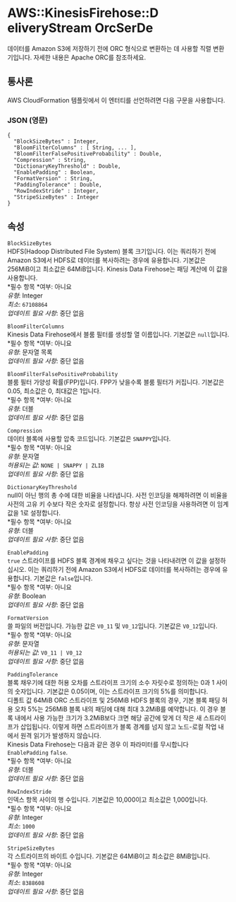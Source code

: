 # AWS::KinesisFirehose::D eliveryStream OrcSerDe

데이터를 Amazon S3에 저장하기 전에 ORC 형식으로 변환하는 데 사용할 직렬 변환기입니다. 자세한 내용은 Apache ORC를 참조하세요.

## 통사론

AWS CloudFormation 템플릿에서 이 엔터티를 선언하려면 다음 구문을 사용합니다.

### JSON (영문)

```
{
  "BlockSizeBytes" : Integer,
  "BloomFilterColumns" : [ String, ... ],
  "BloomFilterFalsePositiveProbability" : Double,
  "Compression" : String,
  "DictionaryKeyThreshold" : Double,
  "EnablePadding" : Boolean,
  "FormatVersion" : String,
  "PaddingTolerance" : Double,
  "RowIndexStride" : Integer,
  "StripeSizeBytes" : Integer
}
```

## 속성

`BlockSizeBytes`  
HDFS(Hadoop Distributed File System) 블록 크기입니다. 이는 쿼리하기 전에 Amazon S3에서 HDFS로 데이터를 복사하려는 경우에 유용합니다. 기본값은 256MiB이고 최소값은 64MiB입니다. Kinesis Data Firehose는 패딩 계산에 이 값을 사용합니다.  
*필수 항목 *여부: 아니요  
_유형_: Integer  
_최소_: `67108864`  
_업데이트 필요 사항_: 중단 없음

`BloomFilterColumns`  
Kinesis Data Firehose에서 블룸 필터를 생성할 열 이름입니다. 기본값은 `null`입니다.  
*필수 항목 *여부: 아니요  
_유형_: 문자열 목록  
_업데이트 필요 사항_: 중단 없음

`BloomFilterFalsePositiveProbability`  
블룸 필터 가양성 확률(FPP)입니다. FPP가 낮을수록 블룸 필터가 커집니다. 기본값은 0.05, 최소값은 0, 최대값은 1입니다.  
*필수 항목 *여부: 아니요  
_유형_: 더블  
_업데이트 필요 사항_: 중단 없음

`Compression`  
데이터 블록에 사용할 압축 코드입니다. 기본값은 `SNAPPY`입니다.  
*필수 항목 *여부: 아니요  
_유형_: 문자열  
_허용되는 값_: `NONE | SNAPPY | ZLIB`  
_업데이트 필요 사항_: 중단 없음

`DictionaryKeyThreshold`  
null이 아닌 행의 총 수에 대한 비율을 나타냅니다. 사전 인코딩을 해제하려면 이 비율을 사전의 고유 키 수보다 작은 숫자로 설정합니다. 항상 사전 인코딩을 사용하려면 이 임계값을 1로 설정합니다.  
*필수 항목 *여부: 아니요  
_유형_: 더블  
_업데이트 필요 사항_: 중단 없음

`EnablePadding`  
`true` 스트라이프를 HDFS 블록 경계에 채우고 싶다는 것을 나타내려면 이 값을 설정하십시오. 이는 쿼리하기 전에 Amazon S3에서 HDFS로 데이터를 복사하려는 경우에 유용합니다. 기본값은 `false`입니다.  
*필수 항목 *여부: 아니요  
_유형_: Boolean  
_업데이트 필요 사항_: 중단 없음

`FormatVersion`  
쓸 파일의 버전입니다. 가능한 값은 `V0_11` 및 `V0_12`입니다. 기본값은 `V0_12`입니다.  
*필수 항목 *여부: 아니요  
_유형_: 문자열  
_허용되는 값_: `V0_11 | V0_12`  
_업데이트 필요 사항_: 중단 없음

`PaddingTolerance`  
블록 채우기에 대한 허용 오차를 스트라이프 크기의 소수 자릿수로 정의하는 0과 1 사이의 숫자입니다. 기본값은 0.05이며, 이는 스트라이프 크기의 5%를 의미합니다.  
디폴트 값 64MiB ORC 스트라이프 및 256MiB HDFS 블록의 경우, 기본 블록 패딩 허용 오차 5%는 256MiB 블록 내의 패딩에 대해 최대 3.2MiB를 예약합니다. 이 경우 블록 내에서 사용 가능한 크기가 3.2MiB보다 크면 해당 공간에 맞게 더 작은 새 스트라이프가 삽입됩니다. 이렇게 하면 스트라이프가 블록 경계를 넘지 않고 노드-로컬 작업 내에서 원격 읽기가 발생하지 않습니다.  
Kinesis Data Firehose는 다음과 같은 경우 이 파라미터를 무시합니다 `EnablePadding` `false`.  
*필수 항목 *여부: 아니요  
_유형_: 더블  
_업데이트 필요 사항_: 중단 없음

`RowIndexStride`  
인덱스 항목 사이의 행 수입니다. 기본값은 10,000이고 최소값은 1,000입니다.  
*필수 항목 *여부: 아니요  
_유형_: Integer  
_최소_: `1000`  
_업데이트 필요 사항_: 중단 없음

`StripeSizeBytes`  
각 스트라이프의 바이트 수입니다. 기본값은 64MiB이고 최소값은 8MiB입니다.  
*필수 항목 *여부: 아니요  
_유형_: Integer  
_최소_: `8388608`  
_업데이트 필요 사항_: 중단 없음
